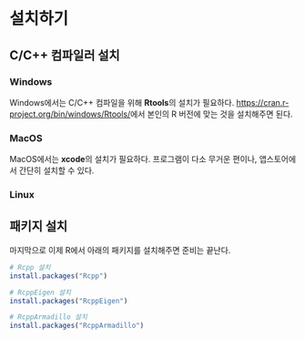 # 설치하기 {#install}

## C/C++ 컴파일러 설치

### Windows

Windows에서는 C/C++ 컴파일을 위해 **Rtools**의 설치가 필요하다.
<https://cran.r-project.org/bin/windows/Rtools/>에서 본인의 R 버전에 맞는 것을 설치해주면 된다.

### MacOS

MacOS에서는 **xcode**의 설치가 필요하다.
프로그램이 다소 무거운 편이나, 앱스토어에서 간단히 설치할 수 있다.

### Linux



## 패키지 설치

마지막으로 이제 R에서 아래의 패키지를 설치해주면 준비는 끝난다.

```r
# Rcpp 설치
install.packages("Rcpp")

# RcppEigen 설치
install.packages("RcppEigen")

# RcppArmadillo 설치
install.packages("RcppArmadillo")
```
